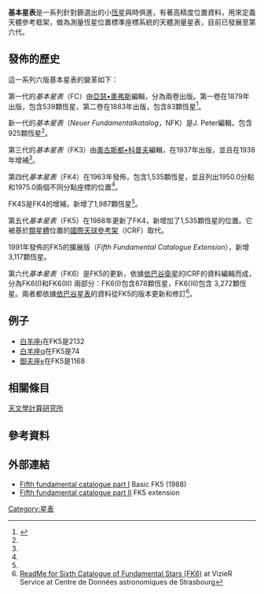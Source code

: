 '''基本星表'''是一系列針對篩選出的小[[恆星|恆星]]與時俱進，有著高精度位置資料，用來定義天體參考框架，做為測量恆星位置標準座標系統的天體測量星表，目前已發展至第六代。

== 發佈的歷史 ==
這一系列六版基本星表的變革如下： 

第一代的''基本星表''（FC）由[[亞瑟•奧弗斯|亞瑟•奧弗斯]]編輯，分為兩卷出版。第一卷在1879年出版，包含539顆恆星，第二卷在1883年出版，包含83顆恆星<ref name=":0">{{Cite book|url=https://www.worldcat.org/oclc/43919630|title=Astrometry of fundamental catalogues : the evolution from optical to radio reference frames|last=Walter|first=Hans G.|last2=Sovers|first2=Ojars J.|date=|publisher=Springer|others=|year=2000|isbn=9783540674368|location=Berlin|pages=38|oclc=43919630}}</ref>。

新一代的''基本星表''（''Neuer Fundamentalkatalog''，NFK）是J. Peter編輯，包含925顆恆星<ref name=":0" />。

第三代的''基本星表''（FK3）由[[奧古斯都•科普夫|奧古斯都•科普夫]]編輯，在1937年出版，並且在1938年增補<ref name=":0" />。

第四代''基本星表''（FK4）在1963年發佈，包含1,535顆恆星，並且列出1950.0分點和1975.0兩個不同分點座標的位置<ref name=":0" />。

FK4S是FK4的增補，新增了1,987顆恆星<ref name=":0" />。

第五代''基本星表''（FK5）在1988年更新了FK4，新增加了1,535顆恆星的位置。它被基於[[類星體|類星體]]位置的[[國際天球參考架|國際天球參考架]]（ICRF）取代。

1991年發佈的FK5的擴展版（''Fifth Fundamental Catalogue Extension''），新增3,117顆恆星。

第六代''基本星表''（FK6）是FK5的更新，依據[[依巴谷衛星|依巴谷衛星]]的ICRF的資料編輯而成，分為FK6(I)和FK6(III) 兩部分：FK6(I)包含878顆恆星，FK6(III)包含 3,272顆恆星。兩者都依據[[依巴谷星表|依巴谷星表]]的資料從FK5的版本更新和修訂<ref>[http://cdsarc.u-strasbg.fr/viz-bin/Cat?I/264 ReadMe for Sixth Catalogue of Fundamental Stars (FK6)] {{WebCite|url=https://www.webcitation.org/665Xio5Ym?url=http://cdsarc.u-strasbg.fr/viz-bin/Cat?I%2F264 |date=20120311170016 |dateformat=iso }} at VizieR Service at Centre de Données astronomiques de Strasbourg</ref>。

== 例子 ==
*[[白羊座ι|白羊座ι]]在FK5是2132
*[[白羊座α|白羊座α]]在FK5是74
*[[御夫座κ|御夫座κ]]在FK5是1168

== 相關條目 ==
[[天文學計算研究所|天文學計算研究所]]

== 參考資料 ==
<references/>

== 外部連結 ==
*[http://digilander.libero.it/occultazioni/calcolo/fk5.pdf Fifth fundamental catalogue part I]{{WebCite|url=https://www.webcitation.org/6HyLcvJVF?url=http://digilander.libero.it/occultazioni/calcolo/fk5.pdf |date=20130709021149 |dateformat=iso }} Basic FK5 (1988)
*[http://www-kpno.kpno.noao.edu/Info/Caches/Catalogs/FK5/fk5.html Fifth fundamental catalogue part II]{{Wayback|url=http://www-kpno.kpno.noao.edu/Info/Caches/Catalogs/FK5/fk5.html |date=20100630134705 }} FK5 extension

{{DEFAULTSORT:Catalogues Of Fundamental Stars}}
[[Category:星表|Category:星表]]